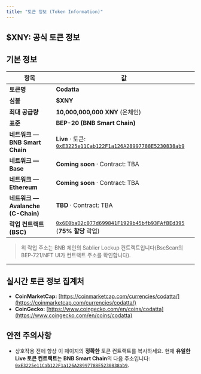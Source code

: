 ```yaml
---
title: "토큰 정보 (Token Information)"
---
```


## $XNY: 공식 토큰 정보

## 기본 정보
| 항목                             | 값                                                                                                                                                 |
| -------------------------------- | -------------------------------------------------------------------------------------------------------------------------------------------------- |
| **토큰명**                       | **Codatta**                                                                                                                                        |
| **심볼**                         | **$XNY**                                                                                                                                           |
| **최대 공급량**                  | **10,000,000,000 XNY** (온체인)                                                                                                                    |
| **표준**                         | **BEP-20 (BNB Smart Chain)**                                                                                                                       |
| **네트워크 — BNB Smart Chain**   | **Live** · 토큰: [`0xE3225e11Cab122F1a126A28997788E5230838ab9`](https://bscscan.com/address/0xE3225e11Cab122F1a126A28997788E5230838ab9)           |
| **네트워크 — Base**              | **Coming soon** · Contract: TBA                                                                                                                    |
| **네트워크 — Ethereum**          | **Coming soon** · Contract: TBA                                                                                                                    |
| **네트워크 — Avalanche (C-Chain)** | **TBD** · Contract: TBA                                                                                                                            |
| **락업 컨트랙트 (BSC)**          | [`0x6E0baD2c077d699841F1929b45bfb93FAfBEd395`](https://bscscan.com/address/0x6E0baD2c077d699841F1929b45bfb93FAfBEd395) (**75% 할당** 락업)       |

> 위 락업 주소는 BNB 체인의 Sablier Lockup 컨트랙트입니다(BscScan의 BEP‑721/NFT UI가 컨트랙트 주소를 확인합니다).

---
## 실시간 토큰 정보 집계처
* **CoinMarketCap:** [https://coinmarketcap.com/currencies/codatta/](https://coinmarketcap.com/currencies/codatta/)
* **CoinGecko:** [https://www.coingecko.com/en/coins/codatta](https://www.coingecko.com/en/coins/codatta)

## 안전 주의사항
* 상호작용 전에 항상 이 페이지의 **정확한** 토큰 컨트랙트를 복사하세요. 현재 **유일한 Live 토큰 컨트랙트**는 **BNB Smart Chain**의 다음 주소입니다: [`0xE3225e11Cab122F1a126A28997788E5230838ab9`](https://bscscan.com/address/0xE3225e11Cab122F1a126A28997788E5230838ab9).


